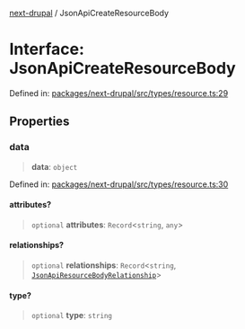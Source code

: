 [next-drupal](../globals.mdx) / JsonApiCreateResourceBody

# Interface: JsonApiCreateResourceBody

Defined in: [packages/next-drupal/src/types/resource.ts:29](https://github.com/chapter-three/next-drupal/blob/99d53e7de9f279983acefda33ce5bc4643bafb3c/packages/next-drupal/src/types/resource.ts#L29)

## Properties

### data

> **data**: `object`

Defined in: [packages/next-drupal/src/types/resource.ts:30](https://github.com/chapter-three/next-drupal/blob/99d53e7de9f279983acefda33ce5bc4643bafb3c/packages/next-drupal/src/types/resource.ts#L30)

#### attributes?

> `optional` **attributes**: `Record`\<`string`, `any`\>

#### relationships?

> `optional` **relationships**: `Record`\<`string`, [`JsonApiResourceBodyRelationship`](JsonApiResourceBodyRelationship.mdx)\>

#### type?

> `optional` **type**: `string`
